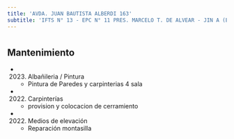 ```yaml
---
title: 'AVDA. JUAN BAUTISTA ALBERDI 163'
subtitle: 'IFTS N° 13 - EPC N° 11 PRES. MARCELO T. DE ALVEAR - JIN A (EPCJC 11/08°) [S]'
---
```


#


## Mantenimiento

*  (2023) Albañileria / Pintura 
    + Pintura de Paredes y carpinterias 4 sala

*  (2022) Carpinterías 
    + provision y colocacion de cerramiento

*  (2022) Medios de elevación 
    + Reparación montasilla




